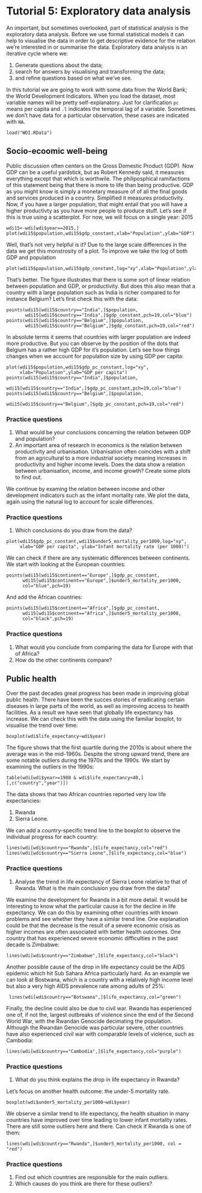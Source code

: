 # Tutorial 5: Exploratory data analysis
An important, but sometimes overlooked, part of statistical analysis is the exploratory data analysis. 
Before we use formal statistical models it can help to visualise the data in order to get descriptive evidence for the relation we're interested in or summarise the data. Exploratory data analysis is an iterative cycle where we:

1. Generate questions about the data;
2. search for answers by visualising and transforming the data;
3. and refine questions based on what we've see. 

In this tutorial we are going to work with some data from the World Bank; the World Development Indicators. 
When you load the dataset, most variable names will be pretty  self-explanatory. 
Just for clarification `pc` means per capita and `.l` indicates the temporal lag of a variable. 
Sometimes we don't have data for a particular observation, these cases are indicated with `NA`.

``` 
load("WDI.RData")
```

## Socio-ecoomic well-being

Public discussion often centers on the Gross Domestic Product (GDP). 
Now GDP can be a useful yardstick, but as Robert Kennedy said, it measures everything except that which is worthwile. 
The philiposphical ramifactions of this statement being that there is more to life than being productive. 
GDP as you might know is simply a monetary measure of of all the final goods and services produced in a country. 
Simplified it measures productivity. Now, if you have a larger population, that might entail that you will have a higher productivty as you have more people to produce stuff. 
Let's see if this is true using a scatterplot. For now, we will focus on a single year: 2015

```
wdi15<-wdi[wdi$year==2015,]
plot(wdi15$population,wdi15$gdp_constant,xlab="Population",ylab="GDP")
```

Well, that's not very helpful is it?
Due to the large scale differences in the data we get this monstrosity of a plot. 
To improve we take the log of both GDP and population

```
plot(wdi15$population,wdi15$gdp_constant,log="xy",xlab="Population",ylab="GDP")
```

That's better. 
The figure illustrates that there is some sort of linear relation between population and GDP, or productivity. 
But does this also mean that a country with a large population such as India is richer compared to for instance Belgium?
Let's first check this with the data:

```
points(wdi15[wdi15$country=="India",]$population,
       wdi15[wdi15$country=="India",]$gdp_constant,pch=19,col="blue")
points(wdi15[wdi15$country=="Belgium",]$population,
       wdi15[wdi15$country=="Belgium",]$gdp_constant,pch=19,col="red")
```

In absolute terms it seems that countries with larger population are indeed more productive. 
But you can observe by the position of the dots that Belgium has a rather high GDP for it's population. 
Let's see how things changes when we account for population size by using GDP per capita:

```
plot(wdi15$population,wdi15$gdp_pc_constant,log="xy",
     xlab="Population",ylab="GDP per capita")
points(wdi15[wdi15$country=="India",]$population,
       wdi15[wdi15$country=="India",]$gdp_pc_constant,pch=19,col="blue")
points(wdi15[wdi15$country=="Belgium",]$population,
       wdi15[wdi15$country=="Belgium",]$gdp_pc_constant,pch=19,col="red")
```

### Practice questions

1. What would be your conclusions concerning the relation between GDP
 and population?
2. An important area of research in economics is the relation between productivity and urbanisation. Urbanisation often coincides with a shift from an agricultural to a more industrial society meaning increases in productivity and higher income levels. Does the data show a relation between urbanisation, income, and income growth? Create some plots to find out. 


We continue by examing the relation between income and other development indicators such as the infant mortality rate. 
We plot the data, again using the natural log to account for scale differences. 


### Practice questions

1. Which conclusions do you draw from the data?


```
plot(wdi15$gdp_pc_constant,wdi15$under5_mortality_per1000,log="xy",
     xlab="GDP per capita", ylab="Infant mortality rate (per 1000)")
```

We can check if there are any systematic differences between continents. 
We start with looking at the European countries:

```
points(wdi15[wdi15$continent=="Europe",]$gdp_pc_constant,
      wdi15[wdi15$continent=="Europe",]$under5_mortality_per1000,
      col="blue",pch=19)
```


And add the African countries:

```
points(wdi15[wdi15$continent=="Africa",]$gdp_pc_constant,
      wdi15[wdi15$continent=="Africa",]$under5_mortality_per1000,
      col="black",pch=19)
```

### Practice questions

1. What would you conclude from comparing the data for Europe with that
 of Africa?
2. How do the other continents compare? 


## Public health 

Over the past decades great progress has been made in improving global public health. 
There have been the succes stories of eradicating certain diseases in large  parts of the world, as well as improving access to health facilities. 
As a result we have seen that globally life expectancy has increase. 
 We can check this with the data using the familiar boxplot, to  visualise the trend over time:

 ```
boxplot(wdi$life_expectancy~wdi$year)
```

The figure shows that the first quartile during the 2010s is about where the average was in the mid-1960s. 
Despite the strong upward trend, there are some notable outliers during the 1970s and the 1990s. 
We start by examining the outliers in the 1990s: 

```
table(wdi[wdi$year>=1988 & wdi$life_expectancy<40,][,c("country","year")])
```
The data shows that two African countries reported very low life expectancies:

1. Rwanda 
2. Sierra Leone. 

We can add a country-specific trend line to the boxplot to observe the individual progress for each country:


```
lines(wdi[wdi$country=="Rwanda",]$life_expectancy,col="red")
lines(wdi[wdi$country=="Sierra Leone",]$life_expectancy,col="blue")
```

### Practice questions
1. Analyse the trend in life expectancy of Sierra Leone relative to that of Rwanda. What is the main conclusion you draw from the data?


We examine the development for Rwanda in a bit more detail. 
It would be interesting to know what the particular cause is for the decline in life expectancy. 
We can do this by examining other countries with known problems and see whether they have a similar trend line. 
One explanation could be that the decrease is the result of a severe economic crisis as higher incomes are often associated with better health outcomes. 
One country that has experienced severe economic difficulties in the past decade is Zimbabwe:

```
lines(wdi[wdi$country=="Zimbabwe",]$life_expectancy,col="black")
```

Another possible cause of the drop in life expectancy could be the  AIDS epidemic which hit Sub Sahara Africa particularly hard. 
As an example we can look at Bostwana, which is a country with a relatively high income level but also a very high AIDS prevalence rate among adults of 25%:

```
 lines(wdi[wdi$country=="Botswana",]$life_expectancy,col="green")
```

Finally, the decline could also be due to civil war. 
Rwanda has experienced one of, if not the, largest outbreaks of violence since the end of the Second World War, with the Rwandan Genocide decimating the population. 
Although the Rwandan Genocide was particular severe, other countries have also experienced civil war with comparable levels of violence, such as Cambodia:

```
lines(wdi[wdi$country=="Cambodia",]$life_expectancy,col="purple")
```

### Practice questions

1. What do you think explains the drop in life expectancy in Rwanda?
 

Let's focus on another health outcome: the under-5 mortality rate.

```
boxplot(wdi$under5_mortality_per1000~wdi$year)
```

We observe a similar trend to life expectancy, the health situation in many countries have improved over time leading to lower infant mortality rates. 
There are still some outliers here and there. Can check if Rwanda is one of them:

```
lines(wdi[wdi$country=="Rwanda",]$under5_mortality_per1000, col = "red")
```


### Practice questions

1. Find out which countries are responsible for the main outliers. 
2. Which causes do you think are there for these outliers?
